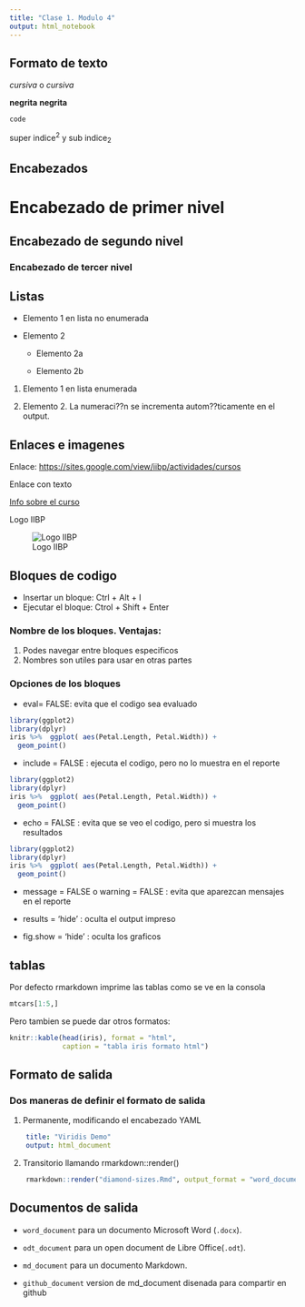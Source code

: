 ```yaml
---
title: "Clase 1. Modulo 4"
output: html_notebook
---
```



Formato de texto
------------------------------------------------------------

*cursiva*   o _cursiva_

**negrita**   __negrita__

`code`

super indice^2^ y sub indice~2~


Encabezados
------------------------------------------------------------

# Encabezado de primer nivel

## Encabezado de segundo nivel

### Encabezado de tercer nivel

Listas
------------------------------------------------------------

*   Elemento 1 en lista no enumerada

*   Elemento 2

    * Elemento 2a

    * Elemento 2b

1.  Elemento 1 en lista enumerada

1.  Elemento 2. La numeraci??n se incrementa autom??ticamente en el output.



Enlaces e imagenes
------------------------------------------------------------
Enlace:
<https://sites.google.com/view/iibp/actividades/cursos>

Enlace con texto

[Info sobre el curso](https://sites.google.com/view/iibp/actividades/cursos)

Logo IIBP

![Logo IIBP](/home/julio/Documentos/CURSOS/analisis_reproducible_iibp/imagenes/iibp_logo_sin_fondo.png)


Bloques de codigo
-----------------------------------------------------------------
* Insertar un bloque: Ctrl + Alt + I
* Ejecutar el bloque: Ctrol + Shift + Enter

### Nombre de los bloques. Ventajas:
 1. Podes navegar entre bloques especificos
 2. Nombres son utiles para usar en otras partes
 
### Opciones de los bloques
* eval= FALSE: evita que el codigo sea evaluado
```r
library(ggplot2)
library(dplyr)
iris %>%  ggplot( aes(Petal.Length, Petal.Width)) +
  geom_point()

```

* include = FALSE  : ejecuta el codigo, pero no lo muestra en el reporte
```r
library(ggplot2)
library(dplyr)
iris %>%  ggplot( aes(Petal.Length, Petal.Width)) +
  geom_point()

```

* echo = FALSE  : evita que se veo el codigo, pero si muestra los resultados

```r
library(ggplot2)
library(dplyr)
iris %>%  ggplot( aes(Petal.Length, Petal.Width)) +
  geom_point()

```
* message = FALSE o warning = FALSE : evita que aparezcan mensajes en el reporte

* results = 'hide' : oculta el output impreso

* fig.show = 'hide' : oculta los graficos

## tablas
Por defecto rmarkdown imprime las tablas como se ve en la consola

```r
mtcars[1:5,]
```

Pero tambien se puede dar otros formatos:

```r
knitr::kable(head(iris), format = "html",
             caption = "tabla iris formato html")
```
Formato de salida
-----------------------------------------------------------------
### Dos maneras de definir el formato de salida
1. Permanente, modificando el encabezado YAML
``` .yaml
    title: "Viridis Demo"
    output: html_document
```
2. Transitorio llamando rmarkdown::render()
```r
    rmarkdown::render("diamond-sizes.Rmd", output_format = "word_document")
```
## Documentos de salida

- `word_document` para un documento Microsoft Word  (`.docx`).

- `odt_document` para un open document de Libre Office(`.odt`).

- `md_document` para un documento Markdown.

- `github_document`  version de md_document disenada para compartir en github
